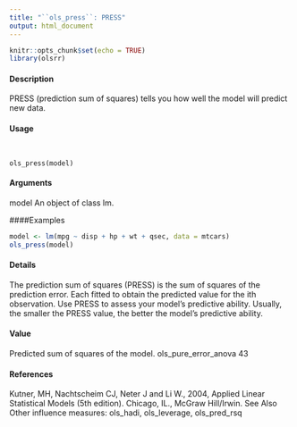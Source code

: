 ---
title: "``ols_press``: PRESS"
output: html_document
---

```{r setup, include=FALSE}
knitr::opts_chunk$set(echo = TRUE)
library(olsrr)
```



#### Description 
 
PRESS (prediction sum of squares) tells you how well the model will predict new data.

#### Usage 
<pre><code>

ols_press(model)
</code></pre>

#### Arguments
model An object of class lm.



####Examples 
```{r} 

model <- lm(mpg ~ disp + hp + wt + qsec, data = mtcars)
ols_press(model)
```

#### Details
The prediction sum of squares (PRESS) is the sum of squares of the prediction error. Each fitted
to obtain the predicted value for the ith observation. Use PRESS to assess your model’s predictive
ability. Usually, the smaller the PRESS value, the better the model’s predictive ability.

#### Value
Predicted sum of squares of the model.
ols_pure_error_anova 43

#### References
Kutner, MH, Nachtscheim CJ, Neter J and Li W., 2004, Applied Linear Statistical Models (5th
                                                                                        edition). Chicago, IL., McGraw Hill/Irwin.
See Also
Other influence measures: ols_hadi, ols_leverage, ols_pred_rsq